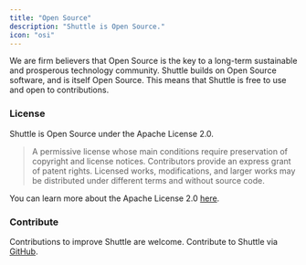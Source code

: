 ```yaml
---
title: "Open Source"
description: "Shuttle is Open Source."
icon: "osi"
---
```


We are firm believers that Open Source is the key to a long-term sustainable and
prosperous technology community. Shuttle builds on Open Source software, and is
itself Open Source. This means that Shuttle is free to use and open to
contributions.

### License

Shuttle is Open Source under the Apache License 2.0.

> A permissive license whose main conditions require preservation of copyright
> and license notices. Contributors provide an express grant of patent rights.
> Licensed works, modifications, and larger works may be distributed under
> different terms and without source code.

You can learn more about the Apache License 2.0
[here](https://github.com/shuttle-hq/shuttle/blob/main/LICENSE).

### Contribute

Contributions to improve Shuttle are welcome. Contribute to Shuttle via
[GitHub](https://github.com/shuttle-hq/shuttle).
